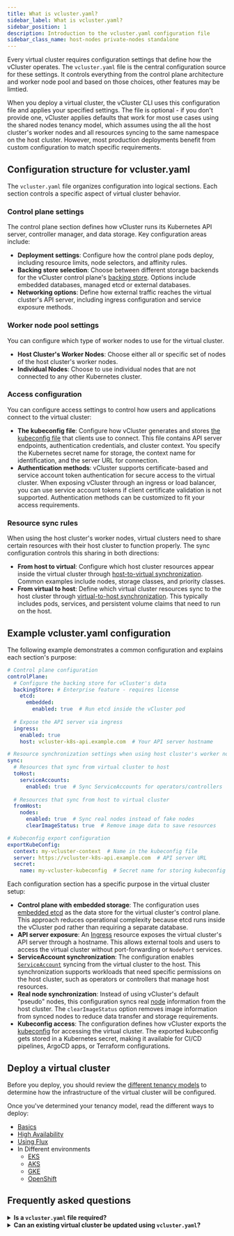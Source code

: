 ```yaml
---
title: What is vcluster.yaml?
sidebar_label: What is vcluster.yaml?
sidebar_position: 1
description: Introduction to the vcluster.yaml configuration file
sidebar_class_name: host-nodes private-nodes standalone
---
```



<!-- vale off -->

Every virtual cluster requires configuration settings that define how the vCluster operates. 
The `vcluster.yaml` file is the central configuration source for these settings. It controls everything from the control plane architecture and
 worker node pool and based on those choices, other features may be limtied. 

When you deploy a virtual cluster, the vCluster CLI uses this configuration file and applies your specified settings. 
The file is optional - if you don't provide one, vCluster applies defaults that work for most use cases using the shared nodes tenancy model, which assumes
using the all the host cluster's worker nodes and all resources syncing to the same namespace on the host cluster. However, most production deployments 
benefit from custom configuration to match specific requirements.

## Configuration structure for vcluster.yaml 

The `vcluster.yaml` file organizes configuration into logical sections. Each section controls a specific aspect of virtual cluster behavior. 

### Control plane settings

The control plane section defines how vCluster runs its Kubernetes API server, controller manager, and data storage. Key configuration areas include:

- **Deployment settings**: Configure how the control plane pods deploy, including resource limits, node selectors, and affinity rules.
- **Backing store selection**: Choose between different storage backends for the vCluster control plane's [backing store](./vcluster-yaml/control-plane/components/backing-store/). Options include embedded databases, managed etcd or external databases.
- **Networking options**: Define how external traffic reaches the virtual cluster's API server, including ingress configuration and service exposure methods.

### Worker node pool settings

You can configure which type of worker nodes to use for the virtual cluster. 

- **Host Cluster's Worker Nodes**: Choose either all or specific set of nodes of the host cluster's worker nodes. 
- **Individual Nodes**: Choose to use individual nodes that are not connected to any other Kubernetes cluster. 

### Access configuration

You can configure access settings to control how users and applications connect to the virtual cluster:

- **The kubeconfig file**: Configure how vCluster generates and stores [the kubeconfig file](/vcluster/configure/vcluster-yaml/export-kube-config) that clients use to connect. This file contains API server endpoints, authentication credentials, and cluster context. You specify the Kubernetes secret name for storage, the context name for identification, and the server URL for connection.
- **Authentication methods**: vCluster supports certificate-based and service account token authentication for secure access to the virtual cluster. When exposing vCluster through an ingress or load balancer, you can use service account tokens if client certificate validation is not supported. Authentication methods can be customized to fit your access requirements.

### Resource sync rules

When using the host cluster's worker nodes, virtual clusters need to share certain resources with their host cluster to function properly. The sync configuration controls this sharing in both directions:

- **From host to virtual**: Configure which host cluster resources appear inside the virtual cluster through [host-to-virtual synchronization](/vcluster/configure/vcluster-yaml/sync/from-host/). Common examples include nodes, storage classes, and priority classes.
- **From virtual to host**: Define which virtual cluster resources sync to the host cluster through [virtual-to-host synchronization](/vcluster/configure/vcluster-yaml/sync/to-host/). This typically includes pods, services, and persistent volume claims that need to run on the host.

## Example vcluster.yaml configuration

The following example demonstrates a common configuration and explains each section's purpose:

```yaml title="vcluster.yaml"
# Control plane configuration
controlPlane:
  # Configure the backing store for vCluster's data
  backingStore: # Enterprise feature - requires license
    etcd:
      embedded: 
        enabled: true  # Run etcd inside the vCluster pod
  
  # Expose the API server via ingress
  ingress:
    enabled: true
    host: vcluster-k8s-api.example.com  # Your API server hostname

# Resource synchronization settings when using host cluster's worker nodes
sync:
  # Resources that sync from virtual cluster to host
  toHost:
    serviceAccounts:
      enabled: true  # Sync ServiceAccounts for operators/controllers
  
  # Resources that sync from host to virtual cluster  
  fromHost:
    nodes:
      enabled: true  # Sync real nodes instead of fake nodes
      clearImageStatus: true  # Remove image data to save resources

# Kubeconfig export configuration
exportKubeConfig:
  context: my-vcluster-context  # Name in the kubeconfig file
  server: https://vcluster-k8s-api.example.com  # API server URL
  secret:
    name: my-vcluster-kubeconfig  # Secret name for storing kubeconfig
```

Each configuration section has a specific purpose in the virtual cluster setup:

- **Control plane with embedded storage**: The configuration uses [embedded etcd](/vcluster/configure/vcluster-yaml/control-plane/components/backing-store/etcd/embedded) as the data store for the virtual cluster's control plane. This approach reduces operational complexity because etcd runs inside the vCluster pod rather than requiring a separate database.
- **API server exposure**: An [Ingress](/vcluster/configure/vcluster-yaml/control-plane/deployment/ingress) resource exposes the virtual cluster's API server through a hostname. This allows external tools and users to access the virtual cluster without port-forwarding or `NodePort` services.
- **ServiceAccount synchronization**: The configuration enables [`ServiceAccount`](/vcluster/configure/vcluster-yaml/sync/to-host/advanced/service-accounts) syncing from the virtual cluster to the host. This synchronization supports workloads that need specific permissions on the host cluster, such as operators or controllers that manage host resources.
- **Real node synchronization**: Instead of using vCluster's default "pseudo" nodes, this configuration syncs real [node](/vcluster/configure/vcluster-yaml/sync/from-host/nodes) information from the host cluster. The `clearImageStatus` option removes image information from synced nodes to reduce data transfer and storage requirements.
- **Kubeconfig access**: The configuration defines how vCluster exports the [kubeconfig](/vcluster/configure/vcluster-yaml/export-kube-config) for accessing the virtual cluster. The exported kubeconfig gets stored in a Kubernetes secret, making it available for CI/CD pipelines, ArgoCD apps, or Terraform configurations.

## Deploy a virtual cluster 

Before you deploy, you should review the [different tenancy models](./tenancy-model) to determine how the infrastructure of the virtual 
cluster will be configured. 

Once you've determined your tenancy model, read the different ways to deploy:

* [Basics](../deploy/control-plane/container/basics)
* [High Availability](../deploy/control-plane/container/high-availability)
* [Using Flux](../deploy/control-plane/container/flux)
* In Different environments
  * [EKS](../deploy/control-plane/container/environment/eks)
  * [AKS](../deploy/control-plane/container/environment/aks)
  * [GKE](../deploy/control-plane/container/environment/gke)
  * [OpenShift](../deploy/control-plane/container/environment/openshift)

## Frequently asked questions

<details>
<summary><strong>Is a <code>vcluster.yaml</code> file required?</strong></summary>

The `vcluster.yaml` file is optional. If not provided, vCluster applies default settings that:

- Use an embedded database (SQLite).
- Sync essential resources such as pods and services.  
- Configure networking with basic `ClusterIP` services.  
- Enable default authentication and access controls.  

:::note
The `vcluster.yaml` configuration defaults are for development and simple test scenarios. For production use, defining a `vcluster.yaml` file is strongly recommended to meet specific security, performance, and integration needs.
:::
</details>

<details>
<summary><strong>Can an existing virtual cluster be updated using <code>vcluster.yaml</code>?</strong></summary>

Yes. You can update an existing virtual cluster by applying a modified `vcluster.yaml` file. This allows you to change the configuration without deleting or recreating the cluster.

To apply changes, use the `--upgrade` flag with the `vcluster create` command:

```bash
vcluster create VCLUSTER_NAME --upgrade -f vcluster.yaml
````

The command performs the following actions:

1. Reads the updated `vcluster.yaml` file.
2. Compares it to the current configuration of the virtual cluster.
3. Applies only the differences between the new and existing configuration.
4. Triggers a rolling update if required to apply the changes.

Some configuration changes, such as updates to sync settings, take effect immediately. Others, such as control plane modifications, may require pod restarts. The vCluster CLI handles these updates automatically and ensures minimal disruption to workloads.

For more details on updating virtual clusters, see the [deployment changes documentation](../manage/deploy-changes/).

</details>
